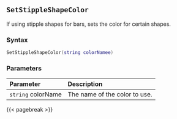 ## `SetStippleShapeColor`

If using stipple shapes for bars, sets the color for certain shapes.

### Syntax {-}

``` .lua
SetStippleShapeColor(string colorNamee)
```

### Parameters {-}

**Parameter** | **Description**
| :-- | :-- |
| `string` colorName | The name of the color to use. |

{{< pagebreak >}}